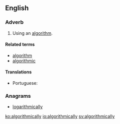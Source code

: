 ==English==

===Adverb===
{{en-adv|-}}

# Using an [[algorithm]].

====Related terms====
* [[algorithm]]
* [[algorithmic]]

====Translations====
{{trans-top|using an algorithm}}
* Portuguese: {{t|pt|algoritmicamente}}
{{trans-mid}}
{{trans-bottom}}

===Anagrams===
* [[logarithmically#English|logarithmically]]

[[ko:algorithmically]]
[[io:algorithmically]]
[[sv:algorithmically]]